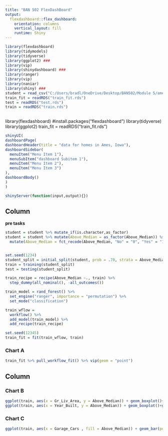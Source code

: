 ---
title: "BAN 502 FlexDashBoard"
output: 
  flexdashboard::flex_dashboard:
    orientation: columns
    vertical_layout: fill
    runtime: Shiny
---

```{r setup, include=FALSE}
library(flexdashboard)
library(tidymodels)
library(tidyverse)
library(ggplot2) ###
library(vip)
library(shinydashboard) ###
library(ranger)
library(vip)
library(naniar)
library(shiny) ###
student = read_csv("C:/Users/bradl/OneDrive/Desktop/BAN502/Module 5/ames_student.csv")
train_fit = readRDS("train_fit.rds")
test = readRDS("test.rds")
train = readRDS("train.rds")
 
```

library(flexdashboard)
#install.packages("flexdashboard")
library(tidyverse)
library(ggplot2)
train_fit = readRDS("train_fit.rds")
```{r}
shinyUI(
dashboardPage(
dashboardHeader(title = "data for homes in Ames, Iowa"),
dashboardSidebar(
  menuItem("Menu Item 1"),
  menuSubItem("dashboard Subitem 1"),
  menuItem("Menu Item 2"),
  menuItem("Menu Item 3")
),
dashboardBody()
)
)

shinyServer(function(input,output){})


```

Column {data-width=650}
-----------------------------------------------------------------------
**pre tasks**
```{r}
student = student %>% mutate_if(is.character,as_factor)
student = student %>% mutate(Above_Median = as_factor(Above_Median)) %>%
  mutate(Above_Median = fct_recode(Above_Median, "No" = "0", "Yes" = "1"))


set.seed(1234)
student_split = initial_split(student, prob = .70, strata = Above_Median)
train = training(student_split)
test = testing(student_split)

train_recipe = recipe(Above_Median ~., train) %>%
  step_dummy(all_nominal(), -all_outcomes())

train_model = rand_forest() %>% 
  set_engine("ranger", importance = "permutation") %>% 
  set_mode("classification")

train_wflow = 
  workflow() %>% 
  add_model(train_model) %>% 
  add_recipe(train_recipe)

set.seed(12345)
train_fit = fit(train_wflow, train)
```



### Chart A

```{r}

train_fit %>% pull_workflow_fit() %>% vip(geom = "point")
```

Column {data-width=350}
-----------------------------------------------------------------------

### Chart B

```{r}
ggplot(train, aes(x = Gr_Liv_Area, y = Above_Median)) + geom_boxplot()+ggtitle("Ames Iowa Homes")
ggplot(train, aes(x = Year_Built, y = Above_Median)) + geom_boxplot()+ggtitle("Ames Iowa Homes")
```

### Chart C

```{r}
ggplot(train, aes(x = Garage_Cars , fill = Above_Median)) + geom_bar(position = "fill")+ggtitle("Ames Iowa Homes")

```

